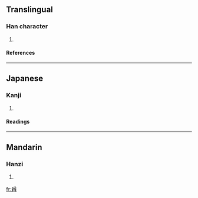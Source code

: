 ==Translingual==
===Han character===
{{Han char|rn=87|rad=爪|as=05|sn=9|four=|canj=月土月 (BGB)}}
# {{defn|Han|sort=爪05}}
====References====
{{Han ref|kx=0689.030|dkj=19671|dj=1102.070|hdz=32032.050|uh=722F|ud=29231}}

----
==Japanese==
===Kanji===
{{ja-kanji|grade=|rs=爪05}}
# {{defn|Japanese}} 
====Readings====
{{ja-readings|on=[[しょう]] (shō)|kun=[[となへ]] (tonahe), [[あげる]] (ageru)}}

----
==Mandarin==
===Hanzi===
{{cmn-hanzi|pin=[[chēng]] (cheng1)|wg=ch'eng<sup>1</sup>}}
# {{defn|Mandarin}}

[[fr:爯]]